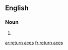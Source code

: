 ==English==

===Noun===
{{head|en}}

# {{plural of|return ace}}

[[ar:return aces]]
[[fr:return aces]]